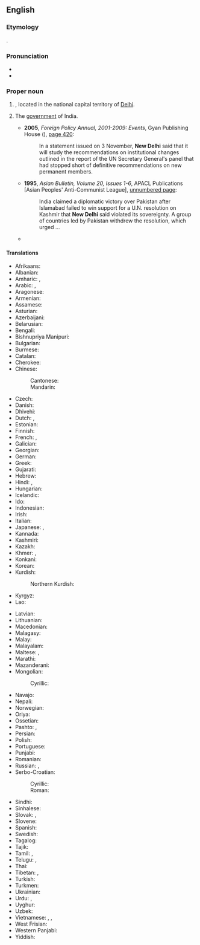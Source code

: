 ==English==
{{wikipedia}}
{{commonscat}}

===Etymology===
{{com|en|new|Delhi|alt1=New}}.

===Pronunciation===
* {{IPA|en|/n(j)uː ˈdɛli/}}
* {{audio|en|New Delhi.ogg|Audio (IN)}}

===Proper noun===
{{en-proper noun|head=[[new|New]] [[Delhi]]}}

# {{place|en|capital city|c/India}}, located in the national capital territory of [[Delhi]].
# {{lb|en|figurative|metonym}} The [[government]] of India.
#* '''2005''', ''Foreign Policy Annual, 2001-2009: Events'', Gyan Publishing House ({{ISBN|9788178354033}}), [https://books.google.com/books?id=TaQO8xCwrl0C&pg=PA420 page 420]:
#*: In a statement issued on 3 November, '''New Delhi''' said that it  will study the recommendations on institutional changes outlined in the report of  the UN Secretary General&#39;s panel that had stopped short of definitive recommendations on new permanent members.
#* '''1995''', ''Asian Bulletin, Volume 20, Issues 1-6'', APACL Publications [Asian Peoples' Anti-Communist League], [http://books.google.com/books?id=RksnAAAAMAAJ&q=%22New+Delhi+said%22 unnumbered page]:
#*: India claimed a diplomatic victory over Pakistan after Islamabad failed to win  support for a U.N. resolution on Kashmir that '''New Delhi''' said violated its  sovereignty. A group of countries led by Pakistan withdrew the resolution, which  urged&nbsp;...
#* {{quote-journal|en|date=November 1 2004|author=Joseph Y.S. Cheng|title=Challenges to China's Russian Policy in Early 21st Century|journal=Journal of contemporary Asia|url=http://web.ebscohost.com.proxy.library.uu.nl/ehost/pdfviewer/pdfviewer?hid=106&sid=4a57965b-7b1d-4493-b556-eb94d8d38915%40sessionmgr112&vid=2|passage=As Russia accords considerable priority to its strategic partnership with India, it has to reckon with the Indian factor and is therefore subject to pressure from '''New Delhi''' in its relations with China.}}

====Translations====
{{trans-top|capital of India}}
* Afrikaans: {{t|af|Nieu-Delhi|n}}
* Albanian: {{t|sq|New Delhi}}
* Amharic: {{t|am|ኒው ዴሊ}}, {{t|am|ኒው ዴልሒ}}
* Arabic: {{t|ar|نِيُودِلْهِي|f}}, {{t|ar|دِلْهِي الجَدِيدَة|f}}
* Aragonese: {{t|an|Nueba Deli}}
* Armenian: {{t|hy|Նյու Դելի}}
* Assamese: {{t|as|নয়া দিল্লী}}
* Asturian: {{t|ast|Nueva Delhi}}
* Azerbaijani: {{t|az|Yeni Dehli}}
* Belarusian: {{t|be|Нью-Дэ́лі|m}}
* Bengali: {{t+|bn|নতুন দিল্লি}}
* Bishnupriya Manipuri: {{t|bpy|নুৱা দিল্লী}}
* Bulgarian: {{t|bg|Ню Де́лхи|n}}
* Burmese: {{t|my|[[နယူးဒေလီ]][[မြို့]]}}
* Catalan: {{t|ca|Nova Delhi|f}}
* Cherokee: {{t|chr|ᎢᏤ ᏕᎵ|tr=itse deli}}
* Chinese:
*: Cantonese: {{t|yue|新德里|tr=san1 dak1 lei5}}
*: Mandarin: {{t+|cmn|新德里|tr=Xīn Délǐ}}
* Czech: {{t+|cs|Nové Dillí|n}}
* Danish: {{t|da|New Delhi}}
* Dhivehi: {{t|dv|ނިއުދިއްލީ|sc=Thaa}}
* Dutch: {{t+|nl|New Delhi|n}}, {{t|nl|Nieuw-Delhi|n}}
* Estonian: {{t+|et|New Delhi}}
* Finnish: {{t+|fi|New Delhi}}
* French: {{t+|fr|New Delhi|f}}, {{qualifier|Frenchified}} {{t|fr|Nouvelle-Delhi|f}}
* Galician: {{t+|gl|Nova Deli}}
* Georgian: {{t|ka|ნიუ-დელი}}
* German: {{t+|de|Neu-Delhi|n}}
* Greek: {{t+|el|Νέο Δελχί|n}}
* Gujarati: {{t|gu|નવી દિલ્હી}}
* Hebrew: {{t|he|נְיוּ דֶּלְהִי|f|tr=nyu delhi}}
* Hindi: {{t+|hi|नई दिल्ली|f}}, {{t|hi|नई देहली|f}}
* Hungarian: {{t+|hu|Újdelhi}}
* Icelandic: {{t|is|Nýja Delí}}
* Ido: {{t|io|Nova-Delhi}}
* Indonesian: {{t|id|New Delhi}}
* Irish: {{t|ga|Deilí Nua|m}}
* Italian: {{t|it|Nuova Delhi|f}}
* Japanese: {{t|ja|ニューデリー|tr=Nyū-Derī}}, {{t|ja|ニュー・デリー|tr=Nyū-Derī}}
* Kannada: {{t|kn|ನವ ದೆಹಲಿ}}
* Kashmiri: {{t|ks|नवि दिल्ली}}
* Kazakh: {{t|kk|Жаңа Дели}}
* Khmer: {{t|km|ញូវដេលហ៊ី}}, {{t|km|ញូដេលី}}
* Konkani: {{t|kok|नवी दिल्ली|tr=navī dillī}}
* Korean: {{t|ko|^뉴델리}}
* Kurdish:
*: Northern Kurdish: {{t+|kmr|Delhiya Nû}}
* Kyrgyz: {{t|ky|Нью-Дели}}
* Lao: {{t|lo|ນິວເດລີ}}
{{trans-mid}}
* Latvian: {{t|lv|Ņūdeli}}
* Lithuanian: {{t|lt|Naujasis Delis|m}}
* Macedonian: {{t+|mk|Њу Делхи|n}}
* Malagasy: {{t|mg|New Delhi}}
* Malay: {{t|ms|New Delhi}}
* Malayalam: {{t|ml|ന്യൂ ഡെല്‍ഹി}}
* Maltese: {{t|mt|New Delhi}}, {{t|mt|Nju Deli}}
* Marathi: {{t|mr|नवी दिल्ली}}
* Mazanderani: {{t|mzn|نودهلي}}
* Mongolian:
*: Cyrillic: {{t|mn|Шинэ Дели}}
* Navajo: {{t|nv|Délii Ániidí}}
* Nepali: {{t|ne|नयाँ दिल्ली}}
* Norwegian: {{t|no|New Delhi}}
* Oriya: {{t|or|ନୂଆଦିଲ୍ଲୀ|sc=Orya}}
* Ossetian: {{t|os|Нью-Дели}}
* Pashto: {{t|ps|نوۍ ډيلي|tr=nawəy ḋīllī}}, {{t|ps|نوۍ دهلي|tr=nawəy dehlī}}
* Persian: {{t|fa|دهلی نو|tr=dehli-ye now}}
* Polish: {{t+|pl|Nowe Delhi|n}}
* Portuguese: {{t+|pt|Nova Deli|f}}
* Punjabi: {{t|pa|ਨਵੀਂ ਦਿੱਲੀ}}
* Romanian: {{t+|ro|New Delhi}}
* Russian: {{t|ru|Нью-Де́ли|m|tr=Nʹju-Dɛ́li}}, {{t+|ru|Де́ли|m|tr=Dɛ́li}}
* Serbo-Croatian:
*: Cyrillic: {{t|sh|Њу Делхи|m}}
*: Roman: {{t|sh|Nju Delhi|m}}
* Sindhi: {{t|sd|نئين دہلي|tr=naʾīn dihlī|sc=sd-Arab}}
* Sinhalese: {{t|si|නව දිල්ලිය}}
* Slovak: {{t|sk|Dillí|n}}, {{t|sk|Naí Dillí|n}}
* Slovene: {{t|sl|New Delhi|m}}
* Spanish: {{t+|es|Nueva Delhi|f}}
* Swedish: {{t+|sv|New Delhi}}
* Tagalog: {{t|tl|Bagong Delhi}}
* Tajik: {{t|tg|Деҳлии Нав}}
* Tamil: {{t+|ta|புது தில்லி}}, {{t|ta|நியூ தில்லி}}
* Telugu: {{t|te|క్రొత్త ఢిల్లీ}}, {{t|te|న్యూఢిల్లీ}}
* Thai: {{t|th|นิวเดลี}}
* Tibetan: {{t|bo|ནེའུ་དིལ་ལི}}, {{t|bo|དྷི་ལི་གསར་པ}}
* Turkish: {{t+|tr|Yeni Delhi}}
* Turkmen: {{t|tk|Täze Deli}}
* Ukrainian: {{t|uk|Нью-Де́лі|m}}
* Urdu: {{t|ur|نئی دہلی|f|tr=naī dehlī}}, {{t|ur|نئی دلی|f|tr=naī dillī}}
* Uyghur: {{t|ug|يېڭى دېھلى}}
* Uzbek: {{t|uz|Yangi Dehli}}
* Vietnamese: {{t|vi|Niu Đê-li}}, {{t|vi|Tân Đê-li}}, {{t|vi|Tân Đề-li}}
* West Frisian: {{t|fy|Nij-Delly|n}}
* Western Panjabi: {{t|pnb|نئی دلی}}
* Yiddish: {{t|yi|נײַע דעלי|n}}
{{trans-bottom}}